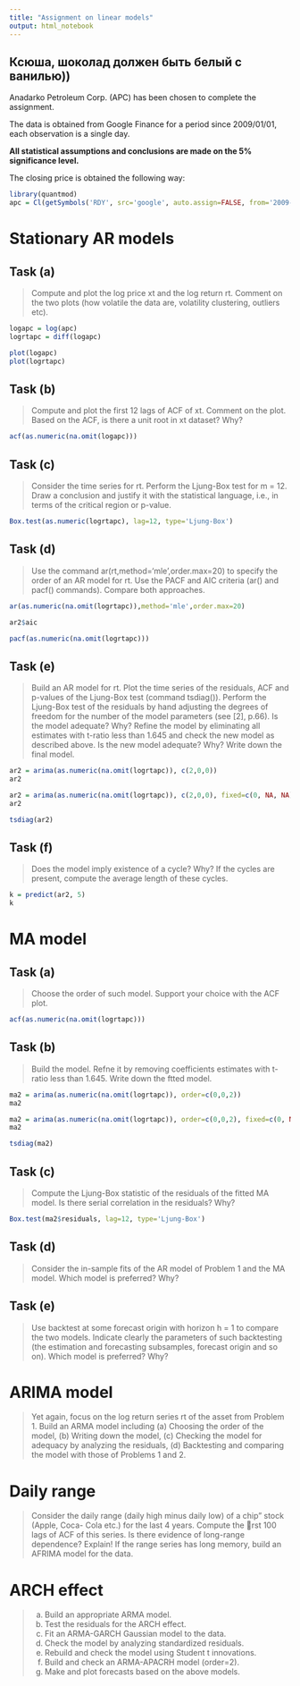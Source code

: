 ```yaml
---
title: "Assignment on linear models"
output: html_notebook
---
```


## Ксюша, шоколад должен быть белый с ванилью))

Anadarko Petroleum Corp. (APC) has been chosen to complete the assignment.

The data is obtained from Google Finance for a period since 2009/01/01, each observation is a single day.

**All statistical assumptions and conclusions are made on the 5% significance level.**

The closing price is obtained the following way:
```r
library(quantmod)
apc = Cl(getSymbols('RDY', src='google', auto.assign=FALSE, from='2009-01-01'))
```

# Stationary AR models
## Task (a)

> Compute and plot the log price xt and the log return rt. Comment on the two plots
(how volatile the data are, volatility clustering, outliers etc).

```r
logapc = log(apc)
logrtapc = diff(logapc)

plot(logapc)
plot(logrtapc)
```

## Task (b)

> Compute and plot the first 12 lags of ACF of xt. Comment on the plot. Based on the
ACF, is there a unit root in xt dataset? Why?

```r
acf(as.numeric(na.omit(logapc)))
```

## Task (c)

> Consider the time series for rt. Perform the Ljung-Box test for m = 12. Draw a
conclusion and justify it with the statistical language, i.e., in terms of the critical
region or p-value.

```r
Box.test(as.numeric(logrtapc), lag=12, type='Ljung-Box')
```

## Task (d)

> Use the command ar(rt,method='mle',order.max=20) to specify the order of an AR
model for rt. Use the PACF and AIC criteria (ar() and pacf() commands). Compare
both approaches.

```r
ar(as.numeric(na.omit(logrtapc)),method='mle',order.max=20)
```

```r
ar2$aic
```

```r
pacf(as.numeric(na.omit(logrtapc)))
```

## Task (e)

> Build an AR model for rt. Plot the time series of the residuals, ACF and p-values of
the Ljung-Box test (command tsdiag()). Perform the Ljung-Box test of the residuals
by hand adjusting the degrees of freedom for the number of the model parameters (see
[2], p.66). Is the model adequate? Why? Refine the model by eliminating all estimates
with t-ratio less than 1.645 and check the new model as described above. Is the new
model adequate? Why? Write down the final model.

```r
ar2 = arima(as.numeric(na.omit(logrtapc)), c(2,0,0))
ar2

ar2 = arima(as.numeric(na.omit(logrtapc)), c(2,0,0), fixed=c(0, NA, NA))
ar2
```

```r
tsdiag(ar2)
```

## Task (f)

> Does the model imply existence of a cycle? Why? If the cycles are present, compute
the average length of these cycles.

```r
k = predict(ar2, 5)
k
```

# MA model

## Task (a)

> Choose the order of such model. Support your choice with the ACF plot.

```r
acf(as.numeric(na.omit(logrtapc)))
```

## Task (b)

> Build the model. Refne it by removing coefficients estimates with t-ratio less than
1.645. Write down the ftted model.

```r
ma2 = arima(as.numeric(na.omit(logrtapc)), order=c(0,0,2))
ma2

ma2 = arima(as.numeric(na.omit(logrtapc)), order=c(0,0,2), fixed=c(0, NA, NA))
ma2

tsdiag(ma2)
```

## Task (c)

> Compute the Ljung-Box statistic of the residuals of the fitted MA model. Is there serial
correlation in the residuals? Why?

```r
Box.test(ma2$residuals, lag=12, type='Ljung-Box')
```

## Task (d)

> Consider the in-sample fits of the AR model of Problem 1 and the MA model. Which
model is preferred? Why?

<!-- Something about the AIC goes here, because otherwise they deal with the data quite well -->

## Task (e)

> Use backtest at some forecast origin with horizon h = 1 to compare the two models.
Indicate clearly the parameters of such backtesting (the estimation and forecasting
subsamples, forecast origin and so on). Which model is preferred? Why?

<!-- I guess I need to check the lecture slides -->

# ARIMA model

> Yet again, focus on the log return series rt of the asset from Problem 1. Build an ARMA
model including
(a) Choosing the order of the model,
(b) Writing down the model,
(c) Checking the model for adequacy by analyzing the residuals,
(d) Backtesting and comparing the model with those of Problems 1 and 2.

# Daily range

> Consider the daily range (daily high minus daily low) of a \blue chip" stock (Apple, Coca-
Cola etc.) for the last 4 years. Compute the rst 100 lags of ACF of this series. Is there
evidence of long-range dependence? Explain! If the range series has long memory, build an
AFRIMA model for the data.

# ARCH effect

> (a) Build an appropriate ARMA model.
(b) Test the residuals for the ARCH effect.
(c) Fit an ARMA-GARCH Gaussian model to the data.
(d) Check the model by analyzing standardized residuals.
(e) Rebuild and check the model using Student t innovations.
(f) Build and check an ARMA-APACRH model (order=2).
(g) Make and plot forecasts based on the above models.

